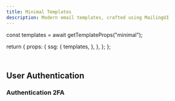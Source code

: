 ```yaml
---
title: Minimal Templates
description: Modern email templates, crafted using MailingUI
---
```



  const templates = await getTemplateProps("minimal");

  return {
    props: {
      ssg: {
        templates,
      },
    },
  };
};

<div className="pt-2">
  <Header
    tag="Free templates"
    github="MailingUI"
    title="Minimal"
    description="Minimal calls for a simple and clean design."
    downloadHref="https://shop.mailingui.com/checkout/buy/5e030159-761b-4007-8cb2-16f83d26cf8f"
  />
</div>

## User Authentication

### Authentication 2FA

<Template name="auth_2fa" height={850} hasMDX />

### Authentication Confirm Account

<Template name="auth_confirm-account" height={720} hasMDX />

### Authentication Deactivated Account

<Template name="auth_deactivated-account" height={936} hasMDX />

### Authentication Invitation Organization

<Template name="auth_invitation-organisation" height={784} hasMDX />

### Authentication Reset Password

<Template name="auth_reset-password" height={833} hasMDX />

### Authentication Sign In

<Template name="auth_sign-in" height={805} hasMDX />

### Authentication Suspicious Activity

<Template name="auth_suspicious-activity" height={1101} hasMDX />

### Authentication Trial Expiration

<Template name="auth_trial-expiration" height={1044} hasMDX />

## E-commerce

### E-shop Abandoned Cart

<Template name="eshop_abandoned-cart" height={1260} hasMDX />

### E-shop Order Confirmation

<Template name="eshop_order-confirmation" height={1256} hasMDX />

### E-shop Order Delivered

<Template name="eshop_order-delivered" height={1053} hasMDX />

### E-shop Order Shipment

<Template name="eshop_order-shipment" height={1619} hasMDX />

### E-shop Review

<Template name="eshop_review" height={1178} hasMDX />

## User Access

### Users Team Invite

<Template name="users_team-invite" height={968} hasMDX />

### Users Team Removed

<Template name="users_team-removed" height={969} hasMDX />

### Users Team Request

<Template name="users_team-request" height={1072} hasMDX />

### Users Unread Message

<Template name="users_unread-message" height={772} hasMDX />

### Users Welcome

<Template name="users_welcome" height={733} hasMDX />